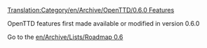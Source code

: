 [[Translation:Category/en/Archive/OpenTTD/0.6.0 Features]]


OpenTTD features first made available or modified in version 0.6.0

Go to the [[en/Archive/Lists/Roadmap 0.6]]

